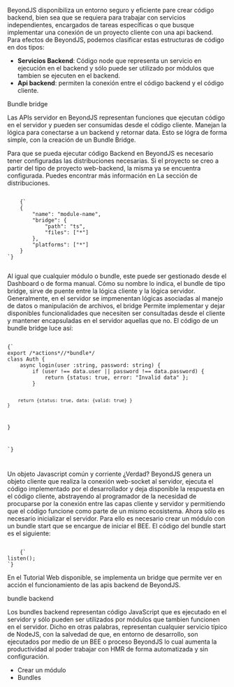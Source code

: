 
<Title>Código Backend</Title>

BeyondJS disponibiliza un entorno seguro y eficiente pare crear código backend, bien sea que se requiera para trabajar con servicios independientes, encargados de tareas específicas o que busque implementar una conexión de un proyecto cliente con una api backend. Para efectos de BeyondJS,
podemos clasificar estas estructuras de código en dos tipos:

-   **Servicios Backend**: Código node que representa un servicio en ejecución en el backend y sólo puede ser utilizado por módulos que tambien se ejecuten en el backend.
-   **Api backend**: permiten la conexión entre el código backend
    y el código cliente.

<Title>Api Servidor</Title>
<Subtitle>Bundle bridge</Subtitle>

Las APIs servidor en BeyondJS representan funciones que ejecutan código en el servidor y pueden ser consumidas desde el código cliente. Manejan la lógica para conectarse a un backend y retornar data. Esto se lógra de forma simple, con la creación de un <Link to="/docs/bundles#bridge">Bundle Bridge.</Link>

Para que se pueda ejecutar código Backend en BeyondJS es necesario tener configuradas las distribuciones necesarias. Si el proyecto se creo a partir del tipo de proyecto web-backend, la misma ya se encuentra configurada. Puedes encontrar más información en <Link to="/docs/distributions">La sección de distribuciones.</Link>

<Code>
	{`
    {
        "name": "module-name",
        "bridge": {
            "path": "ts",
            "files": ["*"]
        },
        "platforms": ["*"]
    }
`}

</Code>

Al igual que cualquier módulo o bundle, este puede ser gestionado desde el <Link to="/dashboard">Dashboard</Link> o de forma manual.
Cómo su nombre lo indica, el bundle de tipo bridge, sirve de puente entre la lógica cliente y la lógica servidor. Generalmente, en el servidor se impmenentan lógicas asociadas al manejo de datos o manipulación de archivos, el bridge Permite implementar y dejar disponibles funcionalidades que necesiten ser consultadas desde el cliente y mantener encapsuladas en el servidor aquellas que no.
El código de un bundle bridge luce así:

<Code>
{`
export /*actions*//*bundle*/
class Auth {
    async login(user :string, password: string) {
        if (user !== data.user || password !== data.password) {
            return {status: true, error: "Invalid data" };
        }

        return {status: true, data: {valid: true} }
    }

}

`}

</Code>

Un objeto Javascript común y corriente ¿Verdad?
BeyondJS genera un objeto cliente que realiza la conexión web-socket al servidor, ejecuta el código implementado por el desarrollador y deja disponible la respuesta en el código cliente, abstrayendo al programador de la necesidad de procuparse por la conexión entre las capas cliente y servidor y permitiendo que el código funcione como parte de un mismo ecosistema.
Ahora sólo es necesario inicializar el servidor. Para ello es necesario crear un módulo con un bundle start que se encargue de iniciar el <Link to="/docs/bee">BEE.</Link> El código del bundle start es el siguiente:

<Code>
	{`
listen();
`}
</Code>

En el <Link to="/tutorial/web">Tutorial Web</Link> disponible, se implementa un bridge que permite ver en acción el funcionamiento de las apis backend de BeyondJS.

<Title>Comentarios mágicos</Title>

<Subtitle>bundle backend</Subtitle>

Los bundles backend representan código JavaScript que es ejecutado en el servidor y sólo pueden ser utilizados por módulos que tambien funcionen en el servidor. Dicho en otras palabras, representan cualquier servicio típico de NodeJS, con la salvedad de que, en entorno de desarrollo, son ejecutados por medio de un BEE o proceso BeyondJS lo cual aumenta la productividad al poder trabajar con HMR de forma automatizada y sin configuración.

-   <Link to="/docs/modules/create">Crear un módulo</Link>
-   <Link to="/docs/bundles">Bundles</Link>

